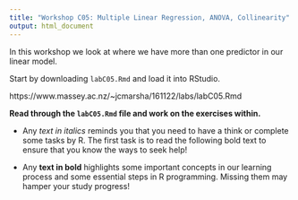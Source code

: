```yaml
---
title: "Workshop C05: Multiple Linear Regression, ANOVA, Collinearity"
output: html_document
---
```


In this workshop we look at where we have more than one predictor in our linear model.

Start by downloading `labC05.Rmd` and load it into RStudio.

https://www.massey.ac.nz/~jcmarsha/161122/labs/labC05.Rmd

**Read through the `labC05.Rmd` file and work on the exercises within.**

 - Any *text in italics* reminds you that you need to have a think or complete some tasks by R. The first task is to read the following bold text to ensure that you know the ways to seek help!

 - Any **text in bold** highlights some important concepts in our learning process and some essential steps in R programming. Missing them may hamper your study progress!
